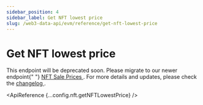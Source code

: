 ```yaml
---
sidebar_position: 4
sidebar_label: Get NFT lowest price
slug: /web3-data-api/evm/reference/get-nft-lowest-price
---
```



# Get NFT lowest price


<Admonition type="warning" icon="🚨" title="Deprecating Endpoint Notice">
  <p>
    This endpoint will be deprecated soon. Please migrate to our newer endpoint{" "}
    <a href="/web3-data-api/evm/reference/price/get-nft-contract-sale-prices">
      NFT Sale Prices
    </a>
    . For more details and updates, please check the <a href="/changelog/planned-deprecations">
      changelog
    </a>.
  </p>
</Admonition>

<ApiReference {...config.nft.getNFTLowestPrice} />
